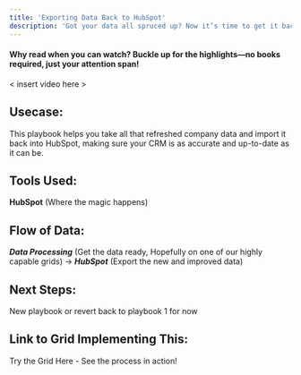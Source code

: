 ```yaml
---
title: 'Exporting Data Back to HubSpot'
description: 'Got your data all spruced up? Now it’s time to get it back into HubSpot and make sure everything’s in tip-top shape. This playbook is your guide to importing your enhanced data and checking it out in your CRM.'
---
```


#### Why read when you can watch? Buckle up for the highlights—no books required, just your attention span!
< insert video here >

## Usecase:

This playbook helps you take all that refreshed company data and import it back into HubSpot, making sure your CRM is as accurate and up-to-date as it can be.

## Tools Used:

__HubSpot__ (Where the magic happens)

## Flow of Data:

___Data Processing___ (Get the data ready, Hopefully on one of our highly capable grids) → ___HubSpot___ (Export the new and improved data)

## Next Steps:

New playbook or revert back to playbook 1 for now

## Link to Grid Implementing This:
Try the Grid Here - See the process in action!
